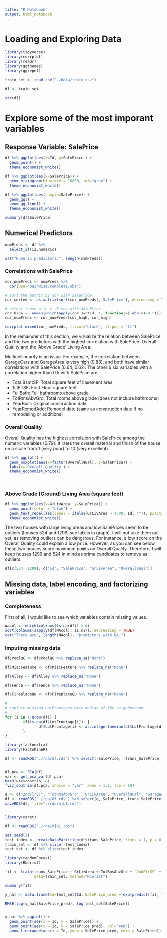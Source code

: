 ```yaml
---
title: "R Notebook"
output: html_notebook
---
```


# Loading and Exploring Data
```r

library(tidyverse)
library(corrplot)
library(readr)
library(ggthemes)
library(ggrepel)

train_set <- read_csv("./data/train.csv")

df <- train_set

str(df)

```

# Explore some of the most imporant variables
## Response Variable: SalePrice
``` r

df %>% ggplot(aes(x=Id, y=SalePrice)) +
  geom_point() +
  theme_economist_white()

df %>% ggplot(aes(x=SalePrice)) +
  geom_histogram(binwidth = 10000, col="grey") +
  theme_economist_white()

df %>% ggplot(aes(sample=SalePrice)) +
  geom_qq() +
  geom_qq_line() +
  theme_economist_white()

summary(df$SalePrice)

```
## Numerical Predictors
```r

numPreds <- df %>% 
  select_if(is.numeric)

cat("Numeric predictors:", length(numPreds))

```
### Correlations with SalePrice
```r

cor_numPreds <- numPreds %>% 
  cor(use="pairwise.complete.obs")

# sort the matrix by cor with SalePrice
cor_sorted <- as.matrix(sort(cor_numPreds[,'SalePrice'], decreasing = TRUE))

# select those with > .5 cor with SalePrice
cor_high <- names(which(apply(cor_sorted, 1, function(x) abs(x)>0.5)))
cor_numPreds <- cor_numPreds[cor_high, cor_high]

corrplot.mixed(cor_numPreds, tl.col="black", tl.pos = "lt")

```
In the remainder of this section, we visualize the relation between SalePrice and the two predictors with the highest correlation with SalePrice: Overall Quality and the ‘Above Grade’ Living Area.

Multicollinearity is an issue. For example, the correlation between GarageCars and GarageArea is very high (0.88), and both have similar correlations with SalePrice (0.64, 0.62). The other 6 six variables with a correlation higher than 0.5 with SalePrice are: 

- TotalBsmtSF: Total square feet of basement area 
- 1stFlrSF: First Floor square feet 
- FullBath: Full bathrooms above grade 
- TotRmsAbvGrd: Total rooms above grade (does not include bathrooms) 
- YearBuilt: Original construction date 
- YearRemodAdd: Remodel date (same as construction date if no remodeling or additions)

### Overall Quality
Overall Quality has the highest correlation with SalePrice among the numeric variables (0.79). It rates the overall material and finish of the house on a scale from 1 (very poor) to 10 (very excellent).
```r

df %>% ggplot() +
  geom_boxplot(aes(x=factor(OverallQual), y=SalePrice)) + 
  labs(x='Overall Quality') +
  theme_economist_white()

```
<br>

### Above Grade (Ground) Living Area (square feet)
```r

df %>% ggplot(aes(x=GrLivArea, y=SalePrice)) +
  geom_point(color = "blue") + 
  geom_text_repel(aes(label = ifelse(GrLivArea > 4500, Id, "")), position = "nudge") +
  theme_economist_white()

```
The two houses with large living areas and low SalePrices seem to be outliers (houses 524 and 1299, see labels in graph). I will not take them out yet, as removing outliers can be dangerous. For instance, a low score on the Overall Quality could explain a low price. However, as you can see below, these two houses score maximum points on Overall Quality. Therefore, I will keep houses 1299 and 524 in mind as prime candidates to remove as outliers.

```r

df[c(524, 1299), c("Id", "SalePrice", "GrLivArea", "OverallQual")]

```

## Missing data, label encoding, and factorizing variables
### Completeness
First of all, I would like to see which variables contain missing values.
```r

NAcol <- which(colSums(is.na(df)) > 0)
sort(colSums(sapply(df[NAcol], is.na)), decreasing = TRUE)
cat("There are", length(NAcol), "predictors with NA.")

```

### Imputing missing data
```r

df$PoolQC <- df$PoolQC %>% replace_na("None")

df$MiscFeature <- df$MiscFeature %>% replace_na("None")

df$Alley <- df$Alley %>% replace_na("None")

df$Fence <- df$Fence %>% replace_na("None")

df$FireplaceQu <- df$FireplaceQu %>% replace_na("None")

#
# replace missing LotFrontages with median of the neighborhood
#
for (i in 1:nrow(df)) {
        if(is.na(df$LotFrontage[i])) {
               df$LotFrontage[i] <- as.integer(median(df$LotFrontage[df$Neighborhood == df$Neighborhood[i]], na.rm=TRUE)) 
        }
}


```



```r

library(factoextra)
library(FactoMineR)

df <- readRDS("./rda/df.rds") %>% select(-SalePrice, -trans_SalePrice, -Id) %>% select_if(is.numeric)


df.pca <- PCA(df)
var <- get_pca_var(df.pca)
head(var$contrib, 6)
fviz_contrib(df.pca, choice = "var", axes = 1:2, top = 10)

q <- c("2ndFlrSF", "TotRmsAbvGrd", "GrLivArea", "OverallQual", "GarageArea", "TotalBsmtSF")
df <- readRDS("./rda/df.rds") %>% select(q, SalePrice, trans_SalePrice, Id)
saveRDS(df, file="./rda/mjb1.rds")



```

```r
library(caret)

df <- readRDS("./rda/mjb1.rds")

set.seed(1)
test_index <- createDataPartition(df$trans_SalePrice, times = 1, p = 0.2, list = FALSE)
train_set <- df %>% slice(-test_index)
test_set <- df %>% slice(test_index)


```

```r

library(randomForest)
library(Rborist)

fit <- train(trans_SalePrice ~ GrLivArea + TotRmsAbvGrd + `2ndFlrSF` + OverallQual, 
             data=train_set, method="Rborist")

summary(fit)

y_hat <- data.frame(Id=test_set$Id, SalePrice_pred = exp(predict(fit, test_set)), SalePrice = test_set$SalePrice)

RMSE(log(y_hat$SalePrice_pred), log(test_set$SalePrice))


y_hat %>% ggplot() +
  geom_point(aes(x = Id, y = SalePrice)) +
  geom_point(aes(x = Id, y = SalePrice_pred), col="red") +
  geom_linerange(aes(x = Id, ymax = SalePrice_pred, ymin = SalePrice)) 




```

